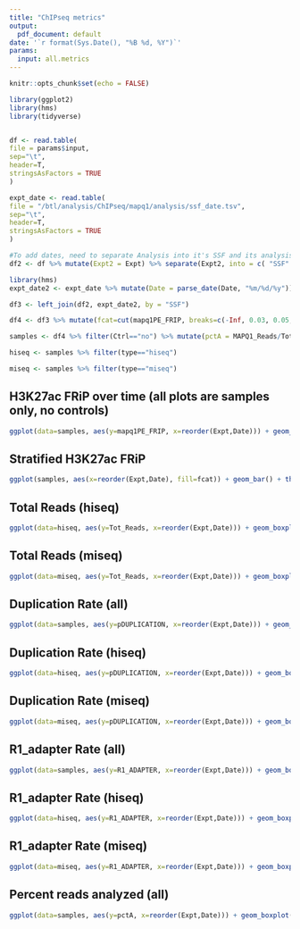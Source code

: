 ```yaml
---
title: "ChIPseq metrics"
output:
  pdf_document: default
date: '`r format(Sys.Date(), "%B %d, %Y")`'
params:
  input: all.metrics
---
```


```r
knitr::opts_chunk$set(echo = FALSE)

library(ggplot2)
library(hms)
library(tidyverse)


df <- read.table(
file = params$input,
sep="\t",
header=T,
stringsAsFactors = TRUE
)

expt_date <- read.table(
file = "/btl/analysis/ChIPseq/mapq1/analysis/ssf_date.tsv",
sep="\t",
header=T,
stringsAsFactors = TRUE
)

#To add dates, need to separate Analysis into it's SSF and its analysis_label
df2 <- df %>% mutate(Expt2 = Expt) %>% separate(Expt2, into = c( "SSF" , "type", "version" ), sep = "_" )

library(hms)
expt_date2 <- expt_date %>% mutate(Date = parse_date(Date, "%m/%d/%y"))

df3 <- left_join(df2, expt_date2, by = "SSF")

df4 <- df3 %>% mutate(fcat=cut(mapq1PE_FRIP, breaks=c(-Inf, 0.03, 0.05, 0.1, Inf), labels=c("<3%","3%<X<5%", "5%<X<10%",">10%")))

samples <- df4 %>% filter(Ctrl=="no") %>% mutate(pctA = MAPQ1_Reads/Tot_Reads)

hiseq <- samples %>% filter(type=="hiseq")

miseq <- samples %>% filter(type=="miseq")

```

## H3K27ac FRiP over time (all plots are samples only, no controls)

```r
ggplot(data=samples, aes(y=mapq1PE_FRIP, x=reorder(Expt,Date))) + geom_boxplot() + theme(axis.text.x = element_text(angle = 90, hjust = 1))
```

## Stratified H3K27ac FRiP 

```r
ggplot(samples, aes(x=reorder(Expt,Date), fill=fcat)) + geom_bar() + theme(axis.text.x = element_text(angle = 90, hjust = 1))
````

## Total Reads (hiseq)

```r
ggplot(data=hiseq, aes(y=Tot_Reads, x=reorder(Expt,Date))) + geom_boxplot() + theme(axis.text.x = element_text(angle = 90, hjust = 1))
```

## Total Reads (miseq)

```r
ggplot(data=miseq, aes(y=Tot_Reads, x=reorder(Expt,Date))) + geom_boxplot() + theme(axis.text.x = element_text(angle = 90, hjust = 1))
```

## Duplication Rate (all)

```r
ggplot(data=samples, aes(y=pDUPLICATION, x=reorder(Expt,Date))) + geom_boxplot() + theme(axis.text.x = element_text(angle = 90, hjust = 1))
```


## Duplication Rate (hiseq)

```r
ggplot(data=hiseq, aes(y=pDUPLICATION, x=reorder(Expt,Date))) + geom_boxplot() + theme(axis.text.x = element_text(angle = 90, hjust = 1))
```


## Duplication Rate (miseq)

```r
ggplot(data=miseq, aes(y=pDUPLICATION, x=reorder(Expt,Date))) + geom_boxplot() + theme(axis.text.x = element_text(angle = 90, hjust = 1))
```

## R1_adapter Rate (all)

```r
ggplot(data=samples, aes(y=R1_ADAPTER, x=reorder(Expt,Date))) + geom_boxplot() + theme(axis.text.x = element_text(angle = 90, hjust = 1))
```

## R1_adapter Rate (hiseq)

```r
ggplot(data=hiseq, aes(y=R1_ADAPTER, x=reorder(Expt,Date))) + geom_boxplot() + theme(axis.text.x = element_text(angle = 90, hjust = 1))
```

## R1_adapter Rate (miseq)

```r
ggplot(data=miseq, aes(y=R1_ADAPTER, x=reorder(Expt,Date))) + geom_boxplot() + theme(axis.text.x = element_text(angle = 90, hjust = 1))
```

## Percent reads analyzed (all)

```r
ggplot(data=samples, aes(y=pctA, x=reorder(Expt,Date))) + geom_boxplot() + theme(axis.text.x = element_text(angle = 90, hjust = 1))
```
